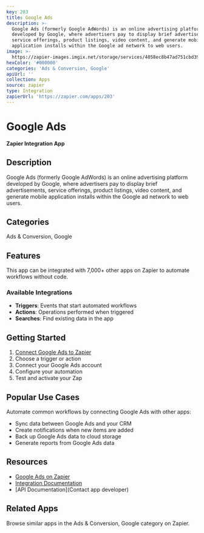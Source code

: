 ```yaml
---
key: 203
title: Google Ads
description: >-
  Google Ads (formerly Google AdWords) is an online advertising platform
  developed by Google, where advertisers pay to display brief advertisements,
  service offerings, product listings, video content, and generate mobile
  application installs within the Google ad network to web users.
image: >-
  https://zapier-images.imgix.net/storage/services/4058ec8b47ad751cbd39bd686cf4eab7.png?auto=format%2Ccompress&ixlib=python-3.0.0&q=50
hexColor: '#000000'
categories: 'Ads & Conversion, Google'
apiUrl: ''
collection: Apps
source: zapier
type: Integration
zapierUrl: 'https://zapier.com/apps/203'
---
```

# Google Ads

**Zapier Integration App**

## Description

Google Ads (formerly Google AdWords) is an online advertising platform developed by Google, where advertisers pay to display brief advertisements, service offerings, product listings, video content, and generate mobile application installs within the Google ad network to web users.

## Categories

Ads & Conversion, Google

## Features

This app can be integrated with 7,000+ other apps on Zapier to automate workflows without code.

### Available Integrations

- **Triggers**: Events that start automated workflows
- **Actions**: Operations performed when triggered
- **Searches**: Find existing data in the app

## Getting Started

1. [Connect Google Ads to Zapier](https://zapier.com/apps/203)
2. Choose a trigger or action
3. Connect your Google Ads account
4. Configure your automation
5. Test and activate your Zap

## Popular Use Cases

Automate common workflows by connecting Google Ads with other apps:

- Sync data between Google Ads and your CRM
- Create notifications when new items are added
- Back up Google Ads data to cloud storage
- Generate reports from Google Ads data

## Resources

- [Google Ads on Zapier](https://zapier.com/apps/203)
- [Integration Documentation](https://zapier.com/apps/203/integrations)
- [API Documentation](Contact app developer)

## Related Apps

Browse similar apps in the Ads & Conversion, Google category on Zapier.
